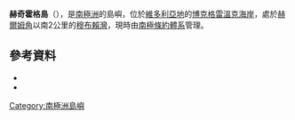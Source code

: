 {{coord|72|12|S|170|0|E|source:GNIS|display=title}}

'''赫奇霍格島'''（{{lang-en|Hedgehog Island}}），是[[南極洲|南極洲]]的島嶼，位於[[維多利亞地|維多利亞地]]的[[博克格雷溫克海岸|博克格雷溫克海岸]]，處於[[赫爾姆角|赫爾姆角]]以南2公里的[[穆布賴灣|穆布賴灣]]，現時由[[南極條約體系|南極條約體系]]管理。

==參考資料==
*{{cite gnis | type = antarid | id = 6555| name = Hedgehog Island | accessdate = 2012-06-05}}
*{{usgs-gazetteer|id=6555}}

{{DEFAULTSORT:Hedgehog Island}}
[[Category:南極洲島嶼|Category:南極洲島嶼]]


{{BorchgrevinkCoast-geo-stub}}